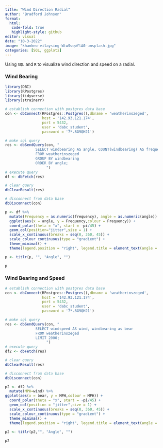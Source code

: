 ```yaml
---
title: "Wind Direction Radial"
author: "Bradford Johnson"
format:
  html:
   code-fold: true
   highlight-style: github
editor: visual
date: "10-3-2022"
image: "khamkeo-vilaysing-WtwSsqwYlA0-unsplash.jpg"
categories: [SQL, ggplot2]
---
```


Using `SQL` and `R` to visualize wind direction and speed on a radial.

### Wind Bearing

```r
library(DBI)
library(RPostgres)
library(tidyverse)
library(strainerr)
```

```r
# establish connection with postgres data base
con <- dbConnect(RPostgres::Postgres(),dbname = 'weatherinszeged', 
                 host = '142.93.121.174', 
                 port = 5432, 
                 user = 'dabc_student',
                 password = '7*.8G9QH21')
```

```r
# make sql query
res <- dbSendQuery(con, "
              SELECT windbearing AS angle, COUNT(windbearing) AS frequency 
              FROM weatherinszeged
              GROUP BY windbearing
              ORDER BY angle;
                   ")
# execute query
df <- dbFetch(res)

# clear query
dbClearResult(res)

# disconnect from data base
dbDisconnect(con)

p <- df %>%
  mutate(Frequency = as.numeric(frequency), angle = as.numeric(angle)) %>%
  ggplot(aes(x = angle, y = Frequency,colour = Frequency)) +
  coord_polar(theta = "x", start = -pi/45) +
  geom_col(position="jitter",size = 1) +
  scale_x_continuous(breaks = seq(0, 360, 45)) +
  scale_colour_continuous(type = "gradient") +
  theme_minimal() +
  theme(legend.position = "right", legend.title = element_text(angle = 0, vjust = 1), axis.text.y = element_blank(), axis.text.x = element_text(face = "bold"))

p <- titlr(p, "", "Angle", "")

p
```

### Wind Bearing and Speed

```r
# establish connection with postgres data base
con <- dbConnect(RPostgres::Postgres(),dbname = 'weatherinszeged', 
                 host = '142.93.121.174', 
                 port = 5432, 
                 user = 'dabc_student',
                 password = '7*.8G9QH21')
```

```r
# make sql query
res <- dbSendQuery(con, "
              SELECT windspeed AS wind, windbearing as bear
              FROM weatherinszeged
              LIMIT 2000;
                   ")
# execute query
df2 <- dbFetch(res)

# clear query
dbClearResult(res)

# disconnect from data base
dbDisconnect(con)

p2 <- df2 %>%
  mutate(MPH=wind) %>%
ggplot(aes(x = bear, y = MPH,colour = MPH)) +
  coord_polar(theta = "x", start = -pi/45) +
  geom_col(position = "jitter",size = 1) +
  scale_x_continuous(breaks = seq(0, 360, 45)) +
  scale_colour_continuous(type = "gradient") +
  theme_minimal() +
  theme(legend.position = "right", legend.title = element_text(angle = 0, vjust = 1), axis.text.y = element_blank(), axis.text.x = element_text(face = "bold"))
  
p2 <- titlr(p2,"", "Angle", "")

p2
```
